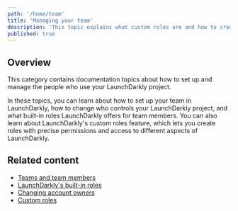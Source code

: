```yaml
---
path: '/home/team'
title: 'Managing your team'
description: 'This topic explains what custom roles are and how to create them. Custom roles give access control to everything in LaunchDarkly, from feature flags to metrics, environments, and teams. Enforce access policies that meet your exact workflow needs.'
published: true
---
```


## Overview

This category contains documentation topics about how to set up and manage the people who use your LaunchDarkly project.

In these topics, you can learn about how to set up your team in LaunchDarkly, how to change who controls your LaunchDarkly project, and what built-in roles LaunchDarkly offers for team members. You can also learn about LaunchDarkly's custom roles feature, which lets you create roles with precise permissions and access to different aspects of LaunchDarkly.

## Related content

* [Teams and team members](/home/team/managing)
* [LaunchDarkly's built-in roles](/home/team/built-in-roles)
* [Changing account owners](/home/account-security/account-owners)
* [Custom roles](/home/team/custom-roles)

